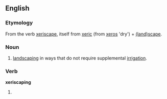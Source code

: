 ==English==

===Etymology===
From the verb [[xeriscape]], itself from [[xeric]] (from {{Gr.}} [[xeros]] 'dry') + [[landscape|(land)scape]].

===Noun===
{{en-noun}}

# [[landscaping]] in ways that do not require supplemental [[irrigation]].

===Verb===
'''xeriscaping'''

{{present participle of|[[xeriscape]]}}
# {{defn|English}}